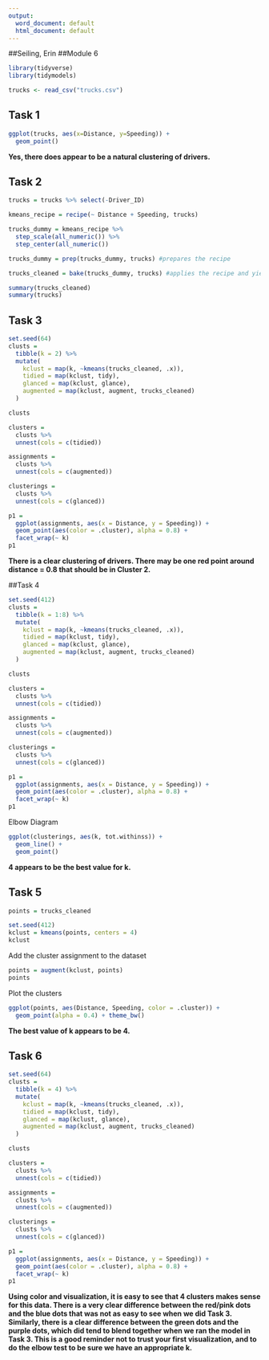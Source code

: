 ```yaml
---
output:
  word_document: default
  html_document: default
---
```

##Seiling, Erin
##Module 6

```r
library(tidyverse)
library(tidymodels)
```

```r
trucks <- read_csv("trucks.csv")
```


## Task 1
```r
ggplot(trucks, aes(x=Distance, y=Speeding)) +
  geom_point()
```

**Yes, there does appear to be a natural clustering of drivers.**

## Task 2
```r
trucks = trucks %>% select(-Driver_ID)
```

```r
kmeans_recipe = recipe(~ Distance + Speeding, trucks) 

trucks_dummy = kmeans_recipe %>% 
  step_scale(all_numeric()) %>%
  step_center(all_numeric()) 

trucks_dummy = prep(trucks_dummy, trucks) #prepares the recipe

trucks_cleaned = bake(trucks_dummy, trucks) #applies the recipe and yields a data frame
```

```r
summary(trucks_cleaned)
summary(trucks)
```

## Task 3
```r
set.seed(64)
clusts = 
  tibble(k = 2) %>%
  mutate(
    kclust = map(k, ~kmeans(trucks_cleaned, .x)),
    tidied = map(kclust, tidy),
    glanced = map(kclust, glance),
    augmented = map(kclust, augment, trucks_cleaned)
  )

clusts
```
```r
clusters = 
  clusts %>%
  unnest(cols = c(tidied))

assignments = 
  clusts %>% 
  unnest(cols = c(augmented))

clusterings = 
  clusts %>%
  unnest(cols = c(glanced))
```

```r
p1 = 
  ggplot(assignments, aes(x = Distance, y = Speeding)) +
  geom_point(aes(color = .cluster), alpha = 0.8) + 
  facet_wrap(~ k)
p1
```

**There is a clear clustering of drivers. There may be one red point around distance = 0.8 that should be in Cluster 2.**


##Task 4
```r
set.seed(412)
clusts = 
  tibble(k = 1:8) %>%
  mutate(
    kclust = map(k, ~kmeans(trucks_cleaned, .x)),
    tidied = map(kclust, tidy),
    glanced = map(kclust, glance),
    augmented = map(kclust, augment, trucks_cleaned)
  )

clusts
```

```r
clusters = 
  clusts %>%
  unnest(cols = c(tidied))

assignments = 
  clusts %>% 
  unnest(cols = c(augmented))

clusterings = 
  clusts %>%
  unnest(cols = c(glanced))
```

```r
p1 = 
  ggplot(assignments, aes(x = Distance, y = Speeding)) +
  geom_point(aes(color = .cluster), alpha = 0.8) + 
  facet_wrap(~ k)
p1
```

Elbow Diagram
```r
ggplot(clusterings, aes(k, tot.withinss)) +
  geom_line() +
  geom_point()
```

**4 appears to be the best value for k.**

## Task 5
```r
points = trucks_cleaned

set.seed(412)
kclust = kmeans(points, centers = 4)
kclust
```

Add the cluster assignment to the dataset  
```r
points = augment(kclust, points)
points
```
Plot the clusters
```r
ggplot(points, aes(Distance, Speeding, color = .cluster)) +
  geom_point(alpha = 0.4) + theme_bw()
```

**The best value of k appears to be 4.**

## Task 6
```r
set.seed(64)
clusts = 
  tibble(k = 4) %>%
  mutate(
    kclust = map(k, ~kmeans(trucks_cleaned, .x)),
    tidied = map(kclust, tidy),
    glanced = map(kclust, glance),
    augmented = map(kclust, augment, trucks_cleaned)
  )

clusts
```
```r
clusters = 
  clusts %>%
  unnest(cols = c(tidied))

assignments = 
  clusts %>% 
  unnest(cols = c(augmented))

clusterings = 
  clusts %>%
  unnest(cols = c(glanced))
```

```r
p1 = 
  ggplot(assignments, aes(x = Distance, y = Speeding)) +
  geom_point(aes(color = .cluster), alpha = 0.8) + 
  facet_wrap(~ k)
p1
```

**Using color and visualization, it is easy to see that 4 clusters makes sense for this data. There is a very clear difference between the red/pink dots and the blue dots that was not as easy to see when we did Task 3. Similarly, there is a clear difference between the green dots and the purple dots, which did tend to blend together when we ran the model in Task 3. This is a good reminder not to trust your first visualization, and to do the elbow test to be sure we have an appropriate k.**